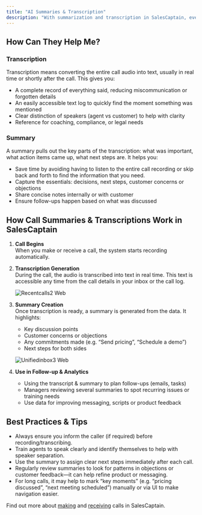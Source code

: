 ```yaml
---
title: "AI Summaries & Transcription"
description: "With summarization and transcription in SalesCaptain, every call becomes more than just a conversation—it becomes a record full of insights. These features help you capture what was said, who said it, and what needs follow-up, so your team can focus on building connections, and know that they can always refer back to this conversation. Summaries & transcriptions integrate into your calling flow, and are especially useful for training, quality control, and follow-ups. "
---
```


## **How Can They Help Me?**

### **Transcription**

Transcription means converting the entire call audio into text, usually in real time or shortly after the call. This gives you:

- A complete record of everything said, reducing miscommunication or forgotten details
- An easily accessible text log to quickly find the moment something was mentioned
- Clear distinction of speakers (agent vs customer) to help with clarity
- Reference for coaching, compliance, or legal needs

### **Summary**

A summary pulls out the key parts of the transcription: what was important, what action items came up, what next steps are. It helps you:

- Save time by avoiding having to listen to the entire call recording or skip back and forth to find the information that you need.
- Capture the essentials: decisions, next steps, customer concerns or objections
- Share concise notes internally or with customer
- Ensure follow-ups happen based on what was discussed

## **How Call Summaries & Transcriptions Work in SalesCaptain**

1. **Call Begins**\
   When you make or receive a call, the system starts recording automatically. 
2. **Transcription Generation**\
   During the call, the audio is transcribed into text in real time. This text is accessible any time from the call details in your inbox or the call log.

   ![Recentcalls2 Web](/images/recentcalls2.webp)
3. **Summary Creation**\
   Once transcription is ready, a summary is generated from the data. It highlights:
   - Key discussion points
   - Customer concerns or objections
   - Any commitments made (e.g. “Send pricing”, “Schedule a demo”)
   - Next steps for both sides

   ![Unifiedinbox3 Web](/unifiedinbox3.webp)
4. **Use in Follow-up & Analytics**
   - Using the transcript & summary to plan follow-ups (emails, tasks)
   - Managers reviewing several summaries to spot recurring issues or training needs
   - Use data for improving messaging, scripts or product feedback

## **Best Practices & Tips**

- Always ensure you inform the caller (if required) before recording/transcribing.
- Train agents to speak clearly and identify themselves to help with speaker separation.
- Use the summary to assign clear next steps immediately after each call.
- Regularly review summaries to look for patterns in objections or customer feedback—it can help refine product or messaging.
- For long calls, it may help to mark “key moments” (e.g. “pricing discussed”, “next meeting scheduled”) manually or via UI to make navigation easier.

Find out more about [making](Core-Features/Calls/Calling/Making-Calls) and [receiving](Core-Features/Calls/Calling/Receiving-Calls) calls in SalesCaptain.